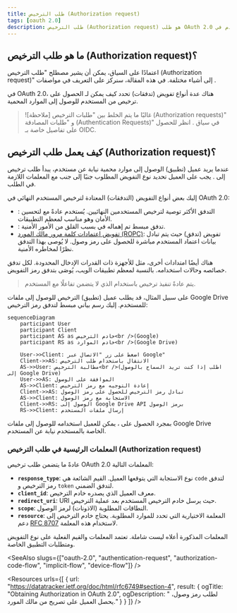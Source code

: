 ```yaml
---
title: طلب الترخيص (Authorization request)
tags: [oauth 2.0]
description: طلب الترخيص (Authorization request) هو طلب OAuth 2.0 لترخيص العميل للوصول إلى الموارد المحمية نيابة عن المستخدم. وهو الخطوة الأولى في عمليات تفويض المستخدم في OAuth 2.0.
---
```


## ما هو طلب الترخيص (Authorization request)؟

اعتمادًا على السياق، يمكن أن يشير مصطلح "طلب الترخيص (Authorization request)" إلى أشياء مختلفة. في هذه المقالة، سنركز على التعريف في مواصفات <Ref slug="oauth-2.0" />.

في OAuth 2.0، هناك عدة أنواع تفويض (تدفقات) تحدد كيف يمكن لـ <Ref slug="client" /> الحصول على ترخيص من المستخدم للوصول إلى الموارد المحمية.

> ![ملاحظة]
> غالبًا ما يتم الخلط بين "طلبات الترخيص (Authorization requests)" و "طلبات المصادقة (Authentication Requests)" في سياق <Ref slug="openid-connect" />. انظر <Ref slug="authentication-request" /> للحصول على تفاصيل خاصة بـ OIDC.

## كيف يعمل طلب الترخيص (Authorization request)؟

عندما يريد عميل (تطبيق) الوصول إلى موارد محمية نيابة عن مستخدم، يبدأ طلب ترخيص إلى <Ref slug="authorization-server" />. يجب على العميل تحديد نوع التفويض المطلوب جنبًا إلى جنب مع المعلمات اللازمة في الطلب.

إليك بعض أنواع التفويض (التدفقات) المعتادة لترخيص المستخدم النهائي في OAuth 2.0:

- <Ref slug="authorization-code-flow" />: التدفق الأكثر توصية لترخيص المستخدمين النهائيين. يُستخدم عادةً مع <Ref slug="pkce" /> لتحسين الأمان وهو مناسب لمعظم التطبيقات.
- <Ref slug="implicit-flow" />: تدفق مبسط تم إهماله في <Ref slug="oauth-2.1" /> بسبب القلق من الأمور الأمنية.
- [تفويض اعتمادات كلمة مرور مالك المورد (ROPC)](https://datatracker.ietf.org/doc/html/rfc6749#section-4.3): تفويض (تدفق) حيث يتم تبادل بيانات اعتماد المستخدم مباشرة للحصول على رمز وصول. لا يُوصى بهذا التدفق نظرًا لمخاطره الأمنية.

هناك أيضًا امتدادات أخرى، مثل <Ref slug="device-flow" /> للأجهزة ذات القدرات الإدخال المحدودة. لكل تدفق خصائصه وحالات استخدامه. بالنسبة لمعظم تطبيقات الويب، يُوصَى بتدفق رمز التفويض.

> يتم عادةً تنفيذ ترخيص <Ref slug="machine-to-machine" /> باستخدام <Ref slug="client-credentials-flow" /> الذي لا يتضمن تفاعلًا مع المستخدم.

على سبيل المثال، قد يطلب عميل (تطبيق) الترخيص للوصول إلى ملفات Google Drive للمستخدم. إليك رسم بياني مبسط لتدفق رمز الترخيص:

```mermaid
sequenceDiagram
    participant User
    participant Client
    participant AS as خادم الترخيص<br />(Google)
    participant RS as خادم الموارد<br />(Google Drive)

    User->>Client: اضغط على زر "الاتصال عبر Google"
    Client->>AS: الانتقال باستخدام طلب الترخيص
    AS->>User: مطالبة الترخيص<br />(اطلب إذا كنت تريد السماح بالوصول إلى Google Drive)
    User->>AS: الموافقة على الوصول
    AS->>Client: إعادة التوجيه مع رمز الترخيص
    Client->>AS: تبادل رمز الترخيص للحصول على رمز الوصول
    AS->>Client: الاستجابة مع رمز الوصول
    Client->>RS: الوصول إلى Google Drive API برمز الوصول
    RS->>Client: إرسال ملفات المستخدم
```

بمجرد الحصول على <Ref slug="access-token" />، يمكن للعميل استخدامه للوصول إلى ملفات Google Drive الخاصة بالمستخدم نيابة عن المستخدم.

### المعلمات الرئيسية في طلب الترخيص (Authorization request)

عادةً ما يتضمن طلب ترخيص OAuth 2.0 المعلمات التالية:

- **`response_type`**: نوع الاستجابة التي يتوقعها العميل. القيم الشائعة هي `code` لتدفق رمز الترخيص و `token` لتدفق الضمني.
- **`client_id`**: معرف العميل الذي يصدره خادم الترخيص.
- **`redirect_uri`**: URI حيث يرسل خادم الترخيص المستخدم بعد عملية الترخيص.
- **`scope`**: <Ref slug="scope">النطاقات</Ref> المطلوبة (الاذونات) لرمز الوصول.
- **`resource`**: المعلمة الاختيارية التي تحدد <Ref slug="resource-indicator" /> للموارد المطلوبة. يحتاج خادم الترخيص إلى دعم [RFC 8707](https://datatracker.ietf.org/doc/html/rfc8707) لاستخدام هذه المعلمة.

المعلمات المذكورة أعلاه ليست شاملة. تعتمد المعلمات والقيم الفعلية على نوع التفويض ومتطلبات التطبيق الخاصة.

<SeeAlso slugs={["oauth-2.0", "authentication-request", "authorization-code-flow", "implicit-flow", "device-flow"]} />

<Resources
  urls={[
    { url: "https://datatracker.ietf.org/doc/html/rfc6749#section-4", result: {
      ogTitle: "Obtaining Authorization in OAuth 2.0",
      ogDescription: " لطلب رمز وصول، يحصل العميل على تصريح من مالك المورد."
    } }
  ]}
/>
